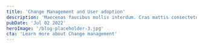 ```yaml
---
title: 'Change Management and User adoption'
description: 'Maecenas faucibus mollis interdum. Cras mattis consectetur purus sit amet fermentum. Nullam quis risus eget urna mollis ornare vel eu leo. Curabitur blandit tempus porttitor.'
pubDate: 'Jul 02 2022'
heroImage: '/blog-placeholder-3.jpg'
cta: 'Learn more about Change management'
---
```




<HeroHeader 
	headline={frontmatter.title}
    text={frontmatter.description}
    backgroundImage={frontmatter.heroImage} >	
	<Customers headline="Customers we advised on strategy">
		<Image src={kbc} alt="" class="h-10 w-auto"/>
		<Image src={telenet} alt="" class="h-10 w-auto"/>
		<Image src={mediafin} alt="" class="h-10 w-auto"/>
	</Customers> 
</HeroHeader>

<TeaserWithImage 
	headline="Why work with us?"
	description="Fusce dapibus, tellus ac cursus commodo, tortor mauris condimentum nibh, ut fermentum massa justo sit amet risus. Lorem ipsum dolor sit amet, consectetur adipiscing elit. Maecenas sed diam eget risus varius blandit sit amet non magna. Etiam porta sem malesuada magna mollis euismod.
		Fusce dapibus, tellus ac cursus commodo, tortor mauris condimentum nibh, ut fermentum massa justo sit amet risus. Lorem ipsum dolor sit amet.">
	<Image src={explainer} alt="" width={512} height={512} class="rounded-xl" />
</TeaserWithImage>

<TilesContainer 
    headline="Approach and techniques"
    description="Fusce dapibus, tellus ac cursus commodo, tortor mauris condimentum nibh, ut fermentum massa justo sit amet risus. Etiam porta sem malesuada magna mollis euismod. Aenean eu leo quam. Pellentesque ornare sem lacinia quam venenatis vestibulum. Maecenas faucibus mollis interdum.">
    <SmallTile 
		headline="Cum Solis"
		description="natoque penatibus et magnis dis parturient montes, nascetur ridiculus mus." >
    </SmallTile>
    <SmallTile 
		headline="Nulla Vitae"
		description="natoque penatibus et magnis dis parturient montes, nascetur ridiculus mus." >
    </SmallTile>
    <SmallTile 
		headline="Aenean eu leo quam"
		description="natoque penatibus et magnis dis parturient montes, nascetur ridiculus mus." >
    </SmallTile>
</TilesContainer>
  
<Highlight 
	title="In the picture"
	text="Lorem ipsum dolor sit amet massa dapibus orci lobortis. Fusce malesuada leo senectus at libero aliqua etiam.Lorem ipsum dolor sit amet massa dapibus orci lobortis. Fusce malesuada leo senectus at libero aliqua etiam."
	image='/src/assets/images/highlight.png'
	buttonText="discover"
	/>

<Faq headline="Questions we usually get">
	<FaqQuestion 
		headline="What technology do you work in?" 
		text="Lorem ipsum dolor sit amet massa dapibus orci lobortis. Fusce malesuada leo senectus at libero aliqua etiam.Lorem ipsum dolor sit amet massa dapibus orci lobortis. Fusce malesuada leo senectus at libero aliqua etiam.">
	</FaqQuestion>
	<FaqQuestion 
		headline="Can you help me with services for development only?" 
		text="Lorem ipsum dolor sit amet massa dapibus orci lobortis. Fusce malesuada leo senectus at libero aliqua etiam.Lorem ipsum dolor sit amet massa dapibus orci lobortis. Fusce malesuada leo senectus at libero aliqua etiam.">
	</FaqQuestion>
	<FaqQuestion 
		headline="What makes you different from other agencies?" 
		text="Lorem ipsum dolor sit amet massa dapibus orci lobortis. Fusce malesuada leo senectus at libero aliqua etiam.Lorem ipsum dolor sit amet massa dapibus orci lobortis. Fusce malesuada leo senectus at libero aliqua etiam.">
	</FaqQuestion>
	<FaqQuestion 
		headline="Can you support my in-house team?" 
		text="Lorem ipsum dolor sit amet massa dapibus orci lobortis. Fusce malesuada leo senectus at libero aliqua etiam.Lorem ipsum dolor sit amet massa dapibus orci lobortis. Fusce malesuada leo senectus at libero aliqua etiam.">
	</FaqQuestion>
	<FaqQuestion 
		headline="Do you work for startups?" 
		text="Lorem ipsum dolor sit amet massa dapibus orci lobortis. Fusce malesuada leo senectus at libero aliqua etiam.Lorem ipsum dolor sit amet massa dapibus orci lobortis. Fusce malesuada leo senectus at libero aliqua etiam.">
	</FaqQuestion>
</Faq>

<InsightsTeaser />

<Quote 
    quote="The new website of L’Echo appeals to a broad audience and boasts extended customisation possibilities for readers, making it more readable and simpler to use. Furthermore, the system allows us to provide new media formats such as videos and infographics, ultimately leading to a more enjoyable customer experience."
    name='Johan Condijts'
    jobtitle="editor"
    profileImage='/src/assets/people/placeholder_small.png'
	class="mt-40"
    /> 